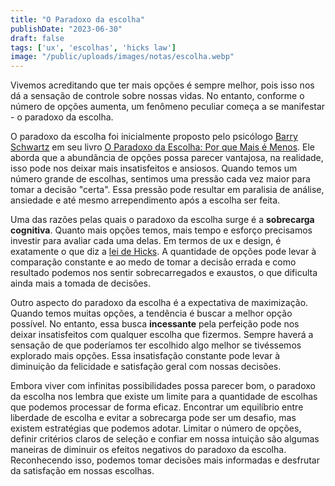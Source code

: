 ---
title: "O Paradoxo da escolha"
publishDate: "2023-06-30"
draft: false
tags: ['ux', 'escolhas', 'hicks law']
image: "/public/uploads/images/notas/escolha.webp"
---

Vivemos acreditando que ter mais opções é sempre melhor, pois isso nos dá a sensação de controle sobre nossas vidas. No entanto, conforme o número de opções aumenta, um fenômeno peculiar começa a se manifestar - o paradoxo da escolha.

O paradoxo da escolha foi inicialmente proposto pelo psicólogo <a target="_blank" href="https://en.wikipedia.org/wiki/Barry_Schwartz_(psychologist)">Barry Schwartz</a> em seu livro <a target="_blank" href="https://www.amazon.com.br/Paradoxo-Escolha-Barry-Schwartz/dp/8577190196">O Paradoxo da Escolha: Por que Mais é Menos</a>. Ele aborda que a abundância de opções possa parecer vantajosa, na realidade, isso pode nos deixar mais insatisfeitos e ansiosos. Quando temos um número grande de escolhas, sentimos uma pressão cada vez maior para tomar a decisão "certa". Essa pressão pode resultar em paralisia de análise, ansiedade e até mesmo arrependimento após a escolha ser feita.

Uma das razões pelas quais o paradoxo da escolha surge é a **sobrecarga cognitiva**. Quanto mais opções temos, mais tempo e esforço precisamos investir para avaliar cada uma delas. Em termos de ux e design, é exatamente o que diz a <a target="_blank" href="https://lawsofux.com/hicks-law/">lei de Hicks</a>. A quantidade de opções pode levar à comparação constante e ao medo de tomar a decisão errada e como resultado podemos nos sentir sobrecarregados e exaustos, o que dificulta ainda mais a tomada de decisões.

Outro aspecto do paradoxo da escolha é a expectativa de maximização. Quando temos muitas opções, a tendência é buscar a melhor opção possível. No entanto, essa busca **incessante** pela perfeição pode nos deixar insatisfeitos com qualquer escolha que fizermos. Sempre haverá a sensação de que poderíamos ter escolhido algo melhor se tivéssemos explorado mais opções. Essa insatisfação constante pode levar à diminuição da felicidade e satisfação geral com nossas decisões.

Embora viver com infinitas possibilidades possa parecer bom, o paradoxo da escolha nos lembra que existe um limite para a quantidade de escolhas que podemos processar de forma eficaz. Encontrar um equilíbrio entre liberdade de escolha e evitar a sobrecarga pode ser um desafio, mas existem estratégias que podemos adotar. Limitar o número de opções, definir critérios claros de seleção e confiar em nossa intuição são algumas maneiras de diminuir os efeitos negativos do paradoxo da escolha. Reconhecendo isso, podemos tomar decisões mais informadas e desfrutar da satisfação em nossas escolhas.
